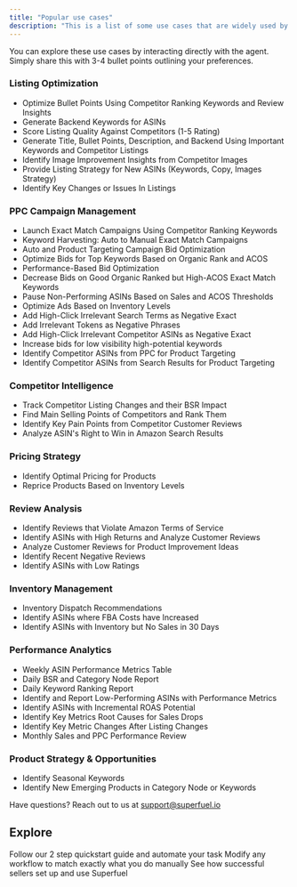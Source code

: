 ```yaml
---
title: "Popular use cases"
description: "This is a list of some use cases that are widely used by Superfuel users"
---
```


You can explore these use cases by interacting directly with the agent. Simply share this with 3-4 bullet points outlining your preferences.

### **Listing Optimization**

- Optimize Bullet Points Using Competitor Ranking Keywords and Review Insights
- Generate Backend Keywords for ASINs
- Score Listing Quality Against Competitors (1-5 Rating)
- Generate Title, Bullet Points, Description, and Backend Using Important Keywords and Competitor Listings
- Identify Image Improvement Insights from Competitor Images
- Provide Listing Strategy for New ASINs (Keywords, Copy, Images Strategy)
- Identify Key Changes or Issues In Listings

### **PPC Campaign Management**

- Launch Exact Match Campaigns Using Competitor Ranking Keywords
- Keyword Harvesting: Auto to Manual Exact Match Campaigns
- Auto and Product Targeting Campaign Bid Optimization
- Optimize Bids for Top Keywords Based on Organic Rank and ACOS
- Performance-Based Bid Optimization
- Decrease Bids on Good Organic Ranked but High-ACOS Exact Match Keywords
- Pause Non-Performing ASINs Based on Sales and ACOS Thresholds
- Optimize Ads Based on Inventory Levels
- Add High-Click Irrelevant Search Terms as Negative Exact
- Add Irrelevant Tokens as Negative Phrases
- Add High-Click Irrelevant Competitor ASINs as Negative Exact
- Increase bids for low visibility high-potential keywords
- Identify Competitor ASINs from PPC for Product Targeting
- Identify Competitor ASINs from Search Results for Product Targeting

### **Competitor Intelligence**

- Track Competitor Listing Changes and their BSR Impact
- Find Main Selling Points of Competitors and Rank Them
- Identify Key Pain Points from Competitor Customer Reviews
- Analyze ASIN's Right to Win in Amazon Search Results

### **Pricing Strategy**

- Identify Optimal Pricing for Products
- Reprice Products Based on Inventory Levels

### **Review Analysis**

- Identify Reviews that Violate Amazon Terms of Service
- Identify ASINs with High Returns and Analyze Customer Reviews
- Analyze Customer Reviews for Product Improvement Ideas
- Identify Recent Negative Reviews
- Identify ASINs with Low Ratings

### **Inventory Management**

- Inventory Dispatch Recommendations
- Identify ASINs where FBA Costs have Increased
- Identify ASINs with Inventory but No Sales in 30 Days

### **Performance Analytics**

- Weekly ASIN Performance Metrics Table
- Daily BSR and Category Node Report
- Daily Keyword Ranking Report
- Identify and Report Low-Performing ASINs with Performance Metrics
- Identify ASINs with Incremental ROAS Potential
- Identify Key Metrics Root Causes for Sales Drops
- Identify Key Metric Changes After Listing Changes
- Monthly Sales and PPC Performance Review

### **Product Strategy & Opportunities**

- Identify Seasonal Keywords
- Identify New Emerging Products in Category Node or Keywords

Have questions? Reach out to us at [support@superfuel.io](mailto:support@superfuel.io)

## Explore

<Columns cols={3}>
  <Card title="Run your first Workflow" icon="rocket" href="https://docs.superfuel.io/getting-started/first-workflow">
    Follow our 2 step quickstart guide and automate your task
  </Card>
  <Card title="Editing a Workflow" icon="screwdriver-wrench" href="https://docs.superfuel.io/features/editing-workflow">
    Modify any workflow to match exactly what you do manually
  </Card>
  <Card title="Best Practices" icon="lightbulb" href="https://docs.superfuel.io/more-resources/success-stories">
    See how successful sellers set up and use Superfuel
  </Card>
</Columns>